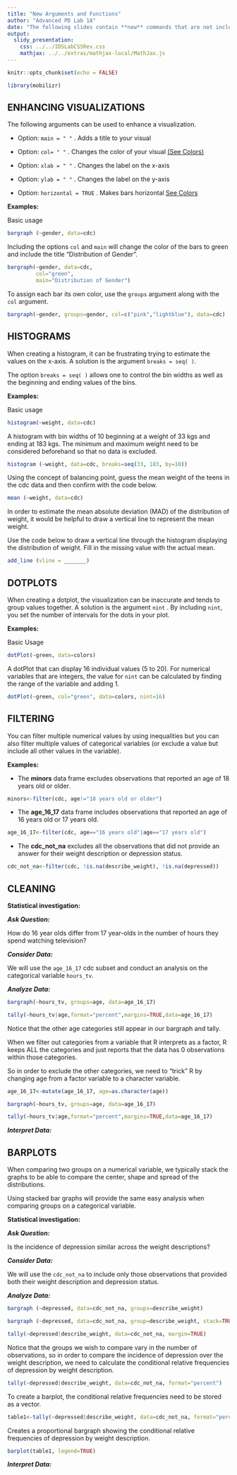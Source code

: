 ```yaml
---
title: "New Arguments and Functions"
author: "Advanced PD Lab 1A"
date: "The following slides contain **new** commands that are not included in the RStudio codes and functions handout."
output: 
  slidy_presentation: 
    css: ../../IDSLabCSSRev.css
    mathjax: ../../extras/mathjax-local/MathJax.js
---
```


```r
knitr::opts_chunk$set(echo = FALSE)
```

```r
library(mobilizr)
```

## ENHANCING VISUALIZATIONS

The following arguments can be used to enhance a visualization.

* Option:  `main = " "` .  Adds a title to your visual  
* Option:  `col= " "` . Changes the color of your visual [(See Colors)](http://www.stat.columbia.edu/~tzheng/files/Rcolor.pdf)

* Option:  `xlab = " "` .  Changes the label on the x-axis  
* Option:  `ylab = " "` . Changes the label on the y-axis  
* Option:  `horizontal = TRUE` . Makes bars horizontal <a href="http://www.stat.columbia.edu/~tzheng/files/Rcolor.pdf"  target="_blank">See Colors</a>



**Examples:**  

Basic usage  

```r
bargraph (~gender, data=cdc)
```

Including the options `col` and `main` will change the color of the bars to green and include the title "Distribution of Gender".

```r
bargraph(~gender, data=cdc, 
         col="green", 
         main="Distribution of Gender")
```

To assign each bar its own color, use the `groups` argument along with the `col` argument.  

```r
bargraph(~gender, groups=gender, col=c("pink","lightblue"), data=cdc)
```

## HISTOGRAMS

When creating a histogram, it can be frustrating trying to estimate the values on the x-axis. A solution is the argument `breaks = seq( )`.  

The option  `breaks = seq( )`  allows one to control the bin widths as well as the beginning and ending values of the bins.  

**Examples:**  

Basic usage 

```r
histogram(~weight, data=cdc)
```

A histogram with bin widths of 10 beginning at a weight of 33 kgs and ending at 183 kgs. The minimum and maximum weight need to be considered beforehand so that no data is excluded.  

```r
histogram (~weight, data=cdc, breaks=seq(33, 183, by=10))
```

Using the concept of balancing point, guess the mean weight of the teens in the cdc data and then confirm with the code below.  

```r
mean (~weight, data=cdc)
``` 
    
In order to estimate the mean absolute deviation (MAD) of the distribution of weight, it would be helpful to draw a vertical line to represent the mean weight.  

Use the code below to draw a vertical line through the histogram displaying the distribution of weight. Fill in the missing value with the actual mean.  

```r
add_line (vline = _______)
``` 

## DOTPLOTS  

When creating a dotplot, the visualization can be inaccurate and tends to group values together. A solution is the argument `nint` . By including `nint`, you set the number of intervals for the dots in your plot.  

**Examples:** 

Basic Usage  

```r
dotPlot(~green, data=colors)
```

A dotPlot that can display 16 individual values (5 to 20). For numerical variables that are integers, the value for `nint` can be calculated by finding the range of the variable and adding 1.  

```r
dotPlot(~green, col="green", data=colors, nint=16) 
```

## FILTERING 

You can filter multiple numerical values by using inequalities but you can also filter multiple values of categorical variables (or exclude a value but include all other values in the variable).  

**Examples:**  

* The <b>minors</b> data frame excludes observations that reported an age of 18 years old or older.  

```r
minors<-filter(cdc, age!="18 years old or older")
```

* The <b>age_16_17</b> data frame includes observations that reported an age of 16 years old or 17 years old.    

```r
age_16_17<-filter(cdc, age=="16 years old"|age=="17 years old")
```

* The <b>cdc_not_na</b> excludes all the observations that did not provide an answer for their weight description or depression status.  

```r
cdc_not_na<-filter(cdc, !is.na(describe_weight), !is.na(depressed))
```

## CLEANING  

**Statistical investigation:**

<b><i> Ask Question:</b></i>  

How do 16 year olds differ from 17 year-olds in the number of hours they spend watching television?   

<b><i> Consider Data:</b></i>  

We will use the `age_16_17` cdc subset and conduct an analysis on the categorical variable `hours_tv`.

<b><i> Analyze Data:</b></i>  


```r
bargraph(~hours_tv, groups=age, data=age_16_17)
```

```r
tally(~hours_tv|age,format="percent",margins=TRUE,data=age_16_17)
```

Notice that the other age categories still appear in our bargraph and tally.  

When we filter out categories from a variable that R interprets as a factor, R keeps ALL the categories and just reports that the data has 0 observations within those categories.  

So in order to exclude the other categories, we need to “trick” R by changing age from a factor variable to a character variable.  

```r
age_16_17<-mutate(age_16_17, age=as.character(age))
```

```r
bargraph(~hours_tv, groups=age, data=age_16_17)
```

```r
tally(~hours_tv|age,format="percent",margins=TRUE,data=age_16_17)
```

<b><i> Interpret Data:</b></i>

## BARPLOTS  

When comparing two groups on a numerical variable, we typically stack the graphs to be able to compare the center, shape and spread of the distributions.  

Using stacked bar graphs will provide the same easy analysis when comparing groups on a categorical variable.  

**Statistical investigation:**  

<b><i> Ask Question:</b></i>  

Is the incidence of depression similar across the weight descriptions?  

<b><i> Consider Data:</b></i>  

We will use the `cdc_not_na` to include only those observations that provided both their weight description and depression status.  

<b><i> Analyze Data:</b></i>  

```r
bargraph (~depressed, data=cdc_not_na, groups=describe_weight)
```

```r
bargraph (~depressed, data=cdc_not_na, group=describe_weight, stack=TRUE)
```

```r
tally(~depressed|describe_weight, data=cdc_not_na, margin=TRUE)
```

Notice that the groups we wish to compare vary in the number of observations, so in order to compare the incidence of depression over the weight description, we need to calculate the conditional relative frequencies of depression by weight description.  

```r
tally(~depressed|describe_weight, data=cdc_not_na, format="percent")
```

To create a barplot, the conditional relative frequencies need to be stored as a vector.  

```r
table1<-tally(~depressed|describe_weight, data=cdc_not_na, format="percent")
```

Creates a proportional bargraph showing the conditional relative frequencies of depression by weight description.  

```r
barplot(table1, legend=TRUE)
```

<b><i> Interpret Data:</b></i> 